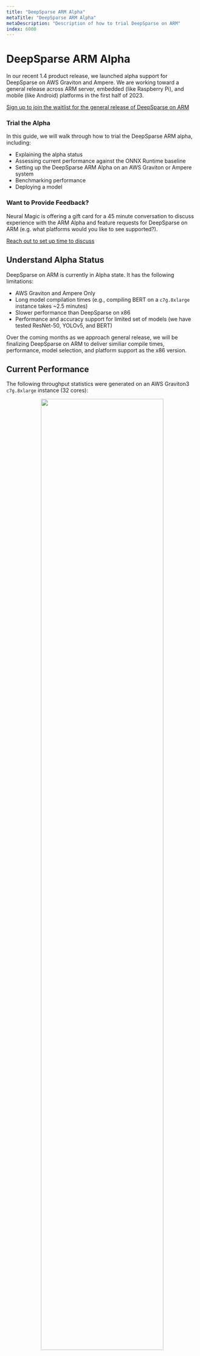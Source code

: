 ```yaml
---
title: "DeepSparse ARM Alpha"
metaTitle: "DeepSparse ARM Alpha"
metaDescription: "Description of how to trial DeepSparse on ARM"
index: 6000
---
```


# DeepSparse ARM Alpha

In our recent 1.4 product release, we launched alpha support for DeepSparse on AWS Graviton and Ampere. We are working toward a general release across ARM server, embedded (like Raspberry Pi), and mobile (like Android) platforms in the first half of 2023.

[Sign up to join the waitlist for the general release of DeepSparse on ARM](https://neuralmagic.com/deepsparse-arm-waitlist)

### Trial the Alpha 

In this guide, we will walk through how to trial the DeepSparse ARM alpha, including:
- Explaining the alpha status
- Assessing current performance against the ONNX Runtime baseline
- Setting up the DeepSparse ARM Alpha on an AWS Graviton or Ampere system
- Benchmarking performance
- Deploying a model

### Want to Provide Feedback?

Neural Magic is offering a gift card for a 45 minute conversation to discuss experience with the ARM Alpha and feature requests for DeepSparse on ARM (e.g. what platforms would you like to see supported?). 

[Reach out to set up time to discuss](https://neuralmagic.com/contact/)



## Understand Alpha Status

DeepSparse on ARM is currently in Alpha state. It has the following limitations:
- AWS Graviton and Ampere Only
- Long model compilation times (e.g., compiling BERT on a `c7g.8xlarge` instance takes ~2.5 minutes)
- Slower performance than DeepSparse on x86
- Performance and accuracy support for limited set of models (we have tested ResNet-50, YOLOv5, and BERT)

Over the coming months as we approach general release, we will be finalizing DeepSparse on ARM to deliver similiar compile times, performance, model selection, and platform support as the x86 version.

## Current Performance

The following throughput statistics were generated on an AWS Graviton3 `c7g.8xlarge` instance (32 cores):

<p align="center">
    <img width="80%" src="https://raw.githubusercontent.com/neuralmagic/docs/arm-alpha-new/src/images/arm-benchmarks.png"/>
</p>

## Get Set Up

### System Requirements

The general release of DeepSparse for ARM will offer support for ARMv8+ devices, including server
systems like Ampere, edge devices like Rasbperry Pi, and mobile devices like Android. 

However, the ARM Alpha only runs on AWS Graviton and Ampere systems, including:
- AWS Graviton3 Instances, such as `c7g`, `c7gn`
- AWS Graviton2 Instances, such as `c6g`, `c6gd`, `c6gn`
- GCP Ampere Instances, such as `t2a`
- Ampere, such as `Altra` and `Altra Max`

### Model Requirements

The general release of DeepSparse on ARM will offer support for the same set of models as DeepSparse on x86. At current, we have tested accuracy and performance on a limited subset of models, including BERT, ResNet-50, and YOLOv5.

### Install via `pip`

The ARM Alpha is available for download via PyPI on the nightly package. Run the following:
```bash
pip install deepsparse-nightly[server]
```

Note: if you are running on Ubuntu on AWS Graviton3, your install may fail with `ERROR: Failed building wheel for psutil`. Run the following to install the necessary packages needed to build the wheel for `psutil`:
```
sudo apt-get install gcc python3-dev
```

## Benchmark Performance

Let's benchmark DeepSparse's throughtput on BERT-base on an AWS `c7g.8xlarge` instance using the `deepsparse.benchmark` utility.

#### ONNX Runtime Baseline

Make sure you have ONNX Runtime installed (`pip install onnxruntime`).

ORT achieves 15 items/second running the standard BERT model at batch 64 with sequence length 384.
```bash
deepsparse.benchmark zoo:nlp/question_answering/obert-base/pytorch/huggingface/squad/base-none -b64 -s sync -nstreams 1 -e onnxruntime

>> Original Model Path: zoo:nlp/question_answering/obert-base/pytorch/huggingface/squad/base-none
>> Batch Size: 64
>> Scenario: sync
>> Throughput (items/sec): 14.9156
```

#### DeepSparse Dense Performance

With dense, unoptimized models, DeepSparse achieves competitive performance with ONNX Runtime, reaching 16.5 items/second.

```bash
deepsparse.benchmark zoo:nlp/question_answering/obert-base/pytorch/huggingface/squad/base-none -b64 -s sync -nstreams 1

>> Original Model Path: zoo:nlp/question_answering/obert-base/pytorch/huggingface/squad/base-none
>> Batch Size: 64
>> Scenario: sync
>> Throughput (items/sec): 16.5698
```

#### DeepSparse Sparse Performance

With sparsity applied to the model, DeepSparse achieves significant performance speedups over ONNX Runtime. With a 90% pruned version of BERT, DeepSparse achieves 50 items/second - **this is a 3.5x performance gain over the ORT baseline**!

```bash
deepsparse.benchmark zoo:nlp/question_answering/obert-base/pytorch/huggingface/squad/pruned90-none -b64 -s sync -nstreams 1

>> Original Model Path: zoo:nlp/question_answering/obert-base/pytorch/huggingface/squad/pruned90-none
>> Batch Size: 64
>> Scenario: sync
>> Throughput (items/sec): 50.5135
```

#### DeepSparse Sparse-Quantized Performance

With sparsity and quantization applied to the model, DeepSparse achieves an additional performance speedup. With an 80% 4-block pruned-quantized version of BERT, DeepSparse achieves 71 items/second - **this is a 4.3x performance gain over the ORT baseline**!

```bash
deepsparse.benchmark zoo:nlp/question_answering/obert-base/pytorch/huggingface/squad/pruned80_quant-none-vnni -b64 -s sync

>> Original Model Path: zoo:nlp/question_answering/obert-base/pytorch/huggingface/squad/pruned80_quant-none-vnni
>> Batch Size: 64
>> Scenario: sync
>> Throughput (items/sec): 71.3083
```

*Note that DeepSparse on ARM currently only sees a performance gain over the FP32 baseline from INT8 quantization with 4-block pruned models, where weights are pruned in groups of 4. In the general release of ARM, we will support performance speedups from quantization applied to unstructured sparse models, just like the x86 version.*

## Deploy a Model

Just like DeepSparse on x86, DeepSparse on ARM provides both a Python Pipeline API and an out-of-the-box model server. Both options provide similar specifications for configurations and support a variety of models.

Here's an example Pipeline for the sentiment analysis task:
```python
from deepsparse import Pipeline

zoo_stub = "zoo:nlp/sentiment_analysis/bert-base/pytorch/huggingface/sst2/pruned90-none"
sa_pipeline = Pipeline.create(task="sentiment-analysis", model_path=zoo_stub)
inference = sa_pipeline("Snorlax loves my Tesla!")
print(inference)

> labels=['LABEL_1'] scores=[0.997743546962738]  # positive sentiment
```

Here's an example spinning up a REST endpoint for the question answering task:
```bash
deepsparse.server \
    --task question-answering \
    --model_path "zoo:nlp/question_answering/obert-base/pytorch/huggingface/squad/pruned80_quant-none-vnni"
```

Making a request:
```python
import requests
url = "http://localhost:5543/predict" # Server's port default to 5543
obj = {
    "question": "Who is Mark?",
    "context": "Mark is batman."
}
response = requests.post(url, json=obj)
print(response.text)

> '{"score":0.9534820914268494,"start":8,"end":14,"answer":"batman"}'
```

## Next Steps

- [Reach out to us to set up time to discuss your experience and feature / platform requests](https://neuralmagic.com/contact/)
- [Sign up for early access to the general release of DeepSparse on ARM](https://neuralmagic.com/deepsparse-arm-waitlist)

